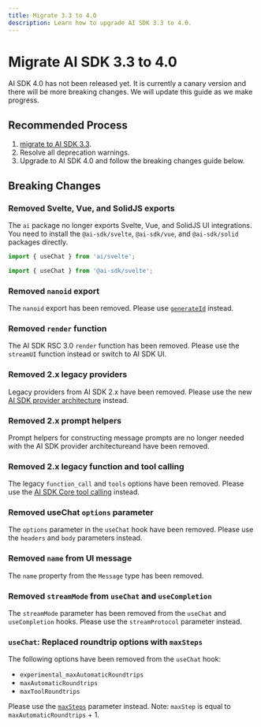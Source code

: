 ```yaml
---
title: Migrate 3.3 to 4.0
description: Learn how to upgrade AI SDK 3.3 to 4.0.
---
```


# Migrate AI SDK 3.3 to 4.0

<Note type="warning">
  AI SDK 4.0 has not been released yet. It is currently a canary version and
  there will be more breaking changes. We will update this guide as we make
  progress.
</Note>

## Recommended Process

1. [migrate to AI SDK 3.3](/docs/08-troubleshooting/01-migration-guide/03-migration-guide-3-3).
2. Resolve all deprecation warnings.
3. Upgrade to AI SDK 4.0 and follow the breaking changes guide below.

## Breaking Changes

### Removed Svelte, Vue, and SolidJS exports

The `ai` package no longer exports Svelte, Vue, and SolidJS UI integrations.
You need to install the `@ai-sdk/svelte`, `@ai-sdk/vue`, and `@ai-sdk/solid` packages directly.

```ts filename="AI SDK 3.3"
import { useChat } from 'ai/svelte';
```

```ts filename="AI SDK 4.0"
import { useChat } from '@ai-sdk/svelte';
```

### Removed `nanoid` export

The `nanoid` export has been removed. Please use [`generateId`](/docs/reference/stream-helpers/generate-id) instead.

### Removed `render` function

The AI SDK RSC 3.0 `render` function has been removed.
Please use the `streamUI` function instead or switch to AI SDK UI.

### Removed 2.x legacy providers

Legacy providers from AI SDK 2.x have been removed. Please use the new [AI SDK provider architecture](/docs/foundations/providers-and-models) instead.

### Removed 2.x prompt helpers

Prompt helpers for constructing message prompts are no longer needed with the AI SDK provider architectureand have been removed.

### Removed 2.x legacy function and tool calling

The legacy `function_call` and `tools` options have been removed.
Please use the [AI SDK Core tool calling](/docs/ai-sdk-core/tools-and-tool-calling) instead.

### Removed useChat `options` parameter

The `options` parameter in the `useChat` hook have been removed.
Please use the `headers` and `body` parameters instead.

### Removed `name` from UI message

The `name` property from the `Message` type has been removed.

### Removed `streamMode` from `useChat` and `useCompletion`

The `streamMode` parameter has been removed from the `useChat` and `useCompletion` hooks.
Please use the `streamProtocol` parameter instead.

### `useChat`: Replaced roundtrip options with `maxSteps`

The following options have been removed from the `useChat` hook:

- `experimental_maxAutomaticRoundtrips`
- `maxAutomaticRoundtrips`
- `maxToolRoundtrips`

Please use the [`maxSteps`](/docs/ai-sdk-core/tools-and-tool-calling#multi-step-calls) parameter instead. Note: `maxStep` is equal to `maxAutomaticRoundtrips` + 1.
